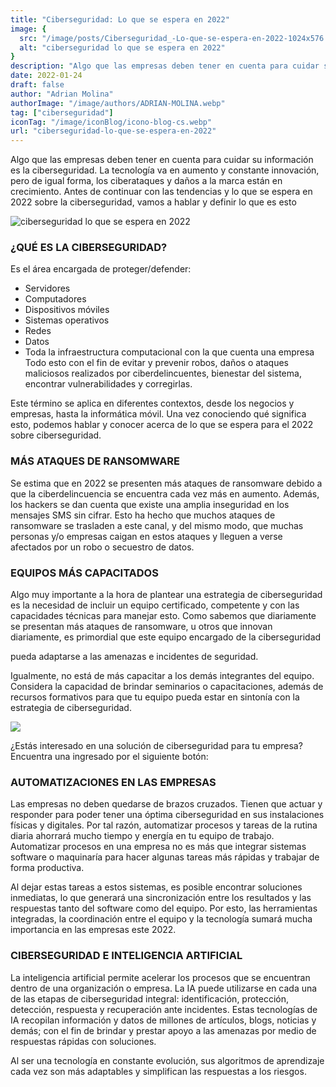 ```yaml
---
title: "Ciberseguridad: Lo que se espera en 2022"
image: {
  src: "/image/posts/Ciberseguridad_-Lo-que-se-espera-en-2022-1024x576.webp",
  alt: "ciberseguridad lo que se espera en 2022"
}
description: "Algo que las empresas deben tener en cuenta para cuidar su información es la ciberseguridad. La tecnología va en aumento y constante innovación, pero de igual forma, los ciberataques y daños a la marca están en crecimiento. "
date: 2022-01-24
draft: false
author: "Adrian Molina"
authorImage: "/image/authors/ADRIAN-MOLINA.webp"
tag: ["ciberseguridad"]
iconTag: "/image/iconBlog/icono-blog-cs.webp"
url: "ciberseguridad-lo-que-se-espera-en-2022"
---
```


Algo que las empresas deben tener en cuenta para cuidar su información es la ciberseguridad. La tecnología va en aumento y constante innovación, pero de igual forma, los ciberataques y daños a la marca están en crecimiento. Antes de continuar con las tendencias y lo que se espera en 2022 sobre la ciberseguridad, vamos a hablar y definir lo que es esto

![ciberseguridad lo que se espera en 2022](/image/posts/Ciberseguridad_-Lo-que-se-espera-en-2022-1024x576.webp)

### ¿QUÉ ES LA CIBERSEGURIDAD?
Es el área encargada de proteger/defender:

- Servidores
- Computadores
- Dispositivos móviles
- Sistemas operativos
- Redes
- Datos 
- Toda la infraestructura computacional con la que cuenta una empresa
Todo esto con el fin de evitar y prevenir robos, daños o ataques maliciosos realizados por ciberdelincuentes, bienestar del sistema, encontrar vulnerabilidades y corregirlas. 

Este término se aplica en diferentes contextos, desde los negocios y empresas, hasta la informática móvil. Una vez conociendo qué significa esto, podemos hablar y conocer acerca de lo que se espera para el 2022 sobre ciberseguridad.

### MÁS ATAQUES DE RANSOMWARE
Se estima que en 2022 se presenten más ataques de ransomware debido a que la ciberdelincuencia se encuentra cada vez más en aumento. Además, los hackers se dan cuenta que existe una amplia inseguridad en los mensajes SMS sin cifrar. Esto ha hecho que muchos ataques de ransomware se trasladen a este canal, y del mismo modo, que muchas personas y/o empresas caigan en estos ataques y lleguen a verse afectados por un robo o secuestro de datos.

### EQUIPOS MÁS CAPACITADOS
Algo muy importante a la hora de plantear una estrategia de ciberseguridad es la necesidad de incluir un equipo certificado, competente y con las capacidades técnicas para manejar esto. Como sabemos que diariamente se presentan más ataques de ransomware, u otros que innovan diariamente, es primordial que este equipo encargado de la ciberseguridad

pueda adaptarse a las amenazas e incidentes de seguridad.

Igualmente, no está de más capacitar a los demás integrantes del equipo. Considera la capacidad de brindar seminarios o capacitaciones, además de recursos formativos para que tu equipo pueda estar en sintonía con la estrategia de ciberseguridad.

![](/image/posts/Diseno-sin-titulo-5-1.webp)

¿Estás interesado en una solución de ciberseguridad para tu empresa? Encuentra una ingresado por el siguiente botón:

<Link text="ver solución" href="/ciberseguridad" class="px-3 py-2 bg-xkale rounded-lg text-white uppercase shadow-lg"/>

### AUTOMATIZACIONES EN LAS EMPRESAS
Las empresas no deben quedarse de brazos cruzados. Tienen que actuar y responder para poder tener una óptima ciberseguridad en sus instalaciones físicas y digitales. Por tal razón, automatizar procesos y tareas de la rutina diaria ahorrará mucho tiempo y energía en tu equipo de trabajo. Automatizar procesos en una empresa no es más que integrar sistemas software o maquinaría para hacer algunas tareas más rápidas y trabajar de forma productiva.

Al dejar estas tareas a estos sistemas, es posible encontrar soluciones inmediatas, lo que generará una sincronización entre los resultados y las respuestas tanto del software como del equipo. Por esto, las herramientas integradas, la coordinación entre el equipo y la tecnología sumará mucha importancia en las empresas este 2022.

### CIBERSEGURIDAD E INTELIGENCIA ARTIFICIAL 
La inteligencia artificial permite acelerar los procesos que se encuentran dentro de una organización o empresa. La IA puede utilizarse en cada una de las etapas de ciberseguridad integral: identificación, protección, detección, respuesta y recuperación ante incidentes. Estas tecnologías de IA recopilan información y datos de millones de artículos, blogs, noticias y demás; con el fin de brindar y prestar apoyo a las amenazas por medio de respuestas rápidas con soluciones.

Al ser una tecnología en constante evolución, sus algoritmos de aprendizaje cada vez son más adaptables y simplifican las respuestas a los riesgos.
